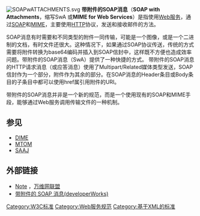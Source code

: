 [[File:SOAPwATTACHMENTS.svg|thumb]]
'''带附件的SOAP消息'''（'''SOAP with Attachments'''，缩写SwA 或'''MIME for Web Services'''）是指使用[[Web服务|Web服务]]，通过[[简单对象访问协议|SOAP]]和[[MIME|MIME]]，主要使用[[超文本传输协议|HTTP]]协议，发送和接收邮件的方法。

SOAP消息有时需要和不同类型的附件一同传输，可能是一个图像，或是一个二进制的文档，有时文件还很大。这种情况下，如果通过SOAP协议传送，传统的方式需要将附件转换为base64编码并插入到SOAP信封中，这样既不方便也造成效率问题。带附件的SOAP消息（SwA）提供了一种快捷的方式。 带附件的SOAP消息的HTTP请求消息（或应答消息）使用了Multipart/Related媒体类型发送，SOAP信封作为一个部分，附件作为其余的部分。在SOAP消息的Header条目或Body条目的子条目中都可以使用href属引用附件的URI。

带附件的SOAP消息并非是一个新的规范，而是一个使用现有的SOAP和MIME手段，能够通过Web服务调用传输文件的一种机制。
== 参见 ==
* [[直接因特网消息封装|DIME]]
* [[MTOM|MTOM]]
* [[SAAJ|SAAJ]]

==外部链接==
* [http://www.w3.org/TR/SOAP-attachments Note] {{Wayback|url=http://www.w3.org/TR/SOAP-attachments |date=20220130033936 }}，[[万维网联盟|万维网联盟]]
* [http://www.ibm.com/developerworks/cn/xml/x-soapa/index.html 带附件的 SOAP 消息(developerWorks)] {{Wayback|url=http://www.ibm.com/developerworks/cn/xml/x-soapa/index.html |date=20120321002144 }}
{{compu-stub}}

[[Category:W3C标准|Category:W3C标准]]
[[Category:Web服务规范|Category:Web服务规范]]
[[Category:基于XML的标准|Category:基于XML的标准]]